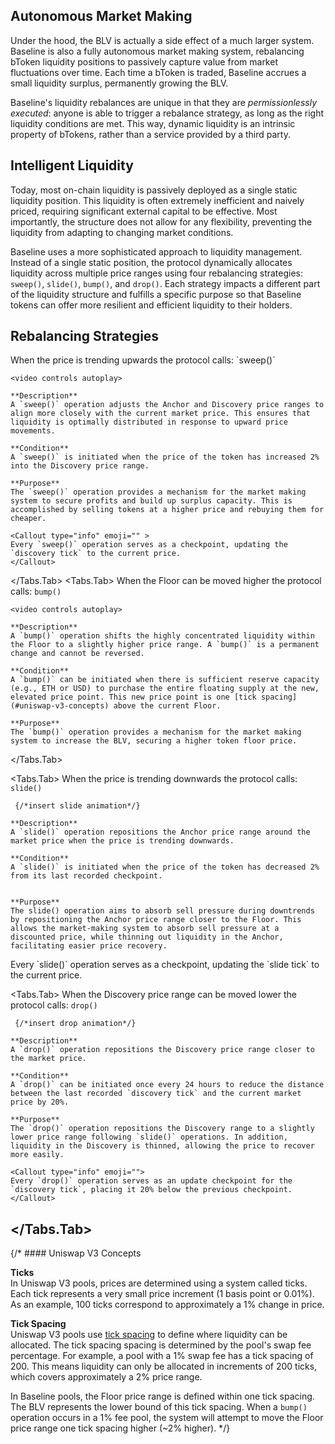 
## Autonomous Market Making

Under the hood, the BLV is actually a side effect of a much larger system. Baseline is also a 
fully autonomous market making system, rebalancing bToken liquidity positions to passively capture 
value from market fluctuations over time. Each time a bToken is traded, Baseline accrues a small 
liquidity surplus, permanently growing the BLV.

Baseline's liquidity rebalances are unique in that they are _permissionlessly executed_: anyone is able 
to trigger a rebalance strategy, as long as the right liquidity conditions are met. This way, dynamic 
liquidity is an intrinsic property of bTokens, rather than a service provided by a third party.

## Intelligent Liquidity

Today, most on-chain liquidity is passively deployed as a single static liquidity position. 
This liquidity is often extremely inefficient and naively priced, requiring significant external 
capital to be effective. Most importantly, the structure does not allow for any flexibility, preventing
the liquidity from adapting to changing market conditions. 

Baseline uses a more sophisticated approach to liquidity management. Instead of a single static position,
the protocol dynamically allocates liquidity across multiple price ranges using four rebalancing strategies:
`sweep()`, `slide()`, `bump()`, and `drop()`. Each strategy impacts a different part of the liquidity 
structure and fulfills a specific purpose so that Baseline tokens can offer more resilient and efficient 
liquidity to their holders.

## Rebalancing Strategies

<Callout emoji="">
<Tabs items={[ '➡️ Sweep', '⬆️ Bump', '⬅️ Slide', '⬇️ Drop']}>
  <Tabs.Tab>
    When the price is trending upwards the protocol calls: `sweep()`

    <video controls autoplay>
  <source src="/assets/Sweep_1.mp4" type="video/mp4" />
</video>

    **Description**  
    A `sweep()` operation adjusts the Anchor and Discovery price ranges to align more closely with the current market price. This ensures that liquidity is optimally distributed in response to upward price movements.

    **Condition**  
    A `sweep()` is initiated when the price of the token has increased 2% into the Discovery price range.

    **Purpose**  
    The `sweep()` operation provides a mechanism for the market making system to secure profits and build up surplus capacity. This is accomplished by selling tokens at a higher price and rebuying them for cheaper. 

    <Callout type="info" emoji="" >
    Every `sweep()` operation serves as a checkpoint, updating the `discovery tick` to the current price.
    </Callout>
  </Tabs.Tab>
 <Tabs.Tab>
    When the Floor can be moved higher the protocol calls: `bump()`

    <video controls autoplay>
  <source src="/assets/Bump.mp4" type="video/mp4" />
</video>

    **Description**  
    A `bump()` operation shifts the highly concentrated liquidity within the Floor to a slightly higher price range. A `bump()` is a permanent change and cannot be reversed.

    **Condition**  
    A `bump()` can be initiated when there is sufficient reserve capacity (e.g., ETH or USD) to purchase the entire floating supply at the new, elevated price point. This new price point is one [tick spacing](#uniswap-v3-concepts) above the current Floor.

    **Purpose**  
    The `bump()` operation provides a mechanism for the market making system to increase the BLV, securing a higher token floor price. 
  </Tabs.Tab>
  
  <Tabs.Tab>
    When the price is trending downwards the protocol calls: `slide()`

     {/*insert slide animation*/}

    **Description**  
    A `slide()` operation repositions the Anchor price range around the market price when the price is trending downwards.

    **Condition**  
    A `slide()` is initiated when the price of the token has decreased 2% from its last recorded checkpoint. 


    **Purpose**  
    The slide() operation aims to absorb sell pressure during downtrends by repositioning the Anchor price range closer to the Floor. This allows the market-making system to absorb sell pressure at a discounted price, while thinning out liquidity in the Anchor, facilitating easier price recovery.
    
<Callout type="info" emoji="">
    Every `slide()` operation serves as a checkpoint, updating the `slide tick` to the current price.
    </Callout>
  </Tabs.Tab>

  <Tabs.Tab>
    When the Discovery price range can be moved lower the protocol calls: `drop()`

     {/*insert drop animation*/}

    **Description**  
    A `drop()` operation repositions the Discovery price range closer to the market price. 

    **Condition**  
    A `drop()` can be initiated once every 24 hours to reduce the distance between the last recorded `discovery tick` and the current market price by 20%.

    **Purpose**  
    The `drop()` operation repositions the Discovery range to a slightly lower price range following `slide()` operations. In addition, liquidity in the Discovery is thinned, allowing the price to recover more easily.

    <Callout type="info" emoji="">
    Every `drop()` operation serves as an update checkpoint for the `discovery tick`, placing it 20% below the previous checkpoint. 
    </Callout>
  
  </Tabs.Tab>
</Tabs>
</Callout>
---

{/* #### Uniswap V3 Concepts

**Ticks**  
In Uniswap V3 pools, prices are determined using a system called ticks. Each tick represents a very small price increment (1 basis point or 0.01%). As an example, 100 ticks correspond to approximately a 1% change in price.

**Tick Spacing**  
Uniswap V3 pools use [tick spacing](https://support.uniswap.org/hc/en-us/articles/21069524840589-What-is-a-tick-when-providing-liquidity) to define where liquidity can be allocated. The tick spacing spacing is determined by the pool's swap fee percentage. For example, a pool with a 1% swap fee has a tick spacing of 200. This means liquidity can only be allocated in increments of 200 ticks, which covers approximately a 2% price range.

In Baseline pools, the Floor price range is defined within one tick spacing. The BLV represents the lower bound of this tick spacing. When a `bump()` operation occurs in a 1% fee pool, the system will attempt to move the Floor price range one tick spacing higher (~2% higher).  */}
